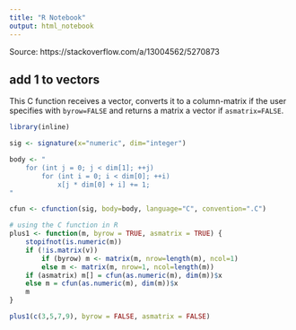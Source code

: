 ```yaml
---
title: "R Notebook"
output: html_notebook
---
```


Source: https://stackoverflow.com/a/13004562/5270873

## add 1 to vectors
This C function receives a vector, converts it to a column-matrix if the user specifies with `byrow=FALSE` and returns a matrix a vector if `asmatrix=FALSE`.

```r
library(inline)

sig <- signature(x="numeric", dim="integer")

body <- "
    for (int j = 0; j < dim[1]; ++j)
        for (int i = 0; i < dim[0]; ++i)
            x[j * dim[0] + i] += 1;
"

cfun <- cfunction(sig, body=body, language="C", convention=".C")

# using the C function in R
plus1 <- function(m, byrow = TRUE, asmatrix = TRUE) {
    stopifnot(is.numeric(m))
    if (!is.matrix(v)) 
        if (byrow) m <- matrix(m, nrow=length(m), ncol=1)
        else m <- matrix(m, nrow=1, ncol=length(m))
    if (asmatrix) m[] = cfun(as.numeric(m), dim(m))$x
    else m = cfun(as.numeric(m), dim(m))$x
    m
}

plus1(c(3,5,7,9), byrow = FALSE, asmatrix = FALSE)
```